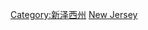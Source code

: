 {{Catnav|頁面分類|地理|各國地理|各國城市|美國城市}}
{{Catnav|頁面分類|人类社会|城市|各國城市|美國城市}}
{{Commonscat|Cities in New Jersey}}

[[Category:新泽西州|Category:新泽西州]]
[[Category:美國各州城市|New Jersey]]